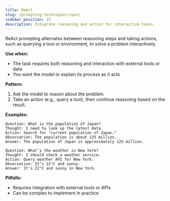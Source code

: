 ```yaml
---
title: ReAct
slug: /prompting-techniques/react
sidebar_position: 15
description: Integrate reasoning and action for interactive tasks.
---
```


ReAct prompting alternates between reasoning steps and taking actions, such as querying a tool or environment, to solve a problem interactively.

**Use when:**
- The task requires both reasoning and interaction with external tools or data
- You want the model to explain its process as it acts

**Pattern:**
1. Ask the model to reason about the problem.
2. Take an action (e.g., query a tool), then continue reasoning based on the result.

**Examples:**
```text
Question: What is the population of Japan?
Thought: I need to look up the latest data.
Action: Search for "current population of Japan."
Observation: The population is about 125 million.
Answer: The population of Japan is approximately 125 million.
```
```text
Question: What’s the weather in New York?
Thought: I should check a weather service.
Action: Query weather API for New York.
Observation: It’s 22°C and sunny.
Answer: It’s 22°C and sunny in New York.
```

**Pitfalls:**
- Requires integration with external tools or APIs
- Can be complex to implement in practice